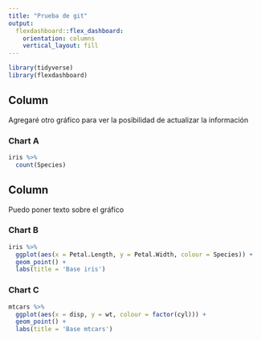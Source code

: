 ```yaml
---
title: "Prueba de git"
output: 
  flexdashboard::flex_dashboard:
    orientation: columns
    vertical_layout: fill
---
```


```r
library(tidyverse)
library(flexdashboard)
```

Column {data-width=650}
-----------------------------------------------------------------------

Agregaré otro gráfico para ver la posibilidad de actualizar la información

### Chart A

```r
iris %>% 
  count(Species)
```


Column {data-width=350}
-----------------------------------------------------------------------

Puedo poner texto sobre el gráfico

### Chart B

```r
iris %>% 
  ggplot(aes(x = Petal.Length, y = Petal.Width, colour = Species)) +
  geom_point() +
  labs(title = 'Base iris')
```

### Chart C

```r
mtcars %>% 
  ggplot(aes(x = disp, y = wt, colour = factor(cyl))) + 
  geom_point() +
  labs(title = 'Base mtcars')
```

